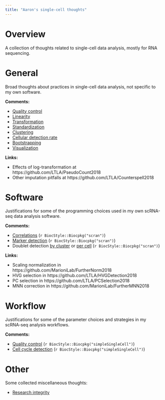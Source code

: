 ```yaml
---
title: "Aaron's single-cell thoughts"
---
```


# Overview

A collection of thoughts related to single-cell data analysis, mostly for RNA sequencing.

# General

Broad thoughts about practices in single-cell data analysis, not specific to my own software.

**Comments:**

- [Quality control](general/quality-control.html)
- [Linearity](general/linearity.html)
- [Transformation](general/transformation.html)
- [Standardization](general/standardization.html)
- [Clustering](general/clustering.html)
- [Cellular detection rate](general/cdr.html)
- [Bootstrapping](general/bootstrapping.html)
- [Visualization](general/visualization.html)

**Links:**

- Effects of log-transformation at https://github.com/LTLA/PseudoCount2018
- Other imputation pitfalls at https://github.com/LTLA/Counterspell2018

# Software 

Justifications for some of the programming choices used in my own scRNA-seq data analysis software.

**Comments:**

- [Correlations](software/correlations/corsim.html) (`r BiocStyle::Biocpkg("scran")`)
- [Marker detection](software/marker_detection/comments.html) (`r BiocStyle::Biocpkg("scran")`)
- Doublet detection [by cluster](software/doublet_detection/bycluster.html) or [per cell](software/doublet_detection/bycell.html) (`r BiocStyle::Biocpkg("scran")`)

**Links:**

- Scaling normalization in https://github.com/MarioniLab/FurtherNorm2018
- HVG selection in https://github.com/LTLA/HVGDetection2018
- PC selection in https://github.com/LTLA/PCSelection2018
- MNN correction in https://github.com/MarioniLab/FurtherMNN2018

# Workflow

Justifications for some of the parameter choices and strategies in my scRNA-seq analysis workflows.

**Comments:**

- [Quality control](software/correlations/qc.html) (`r BiocStyle::Biocpkg("simpleSingleCell")`)
- [Cell cycle detection](software/marker_detection/cycling.html) (`r BiocStyle::Biocpkg("simpleSingleCell")`)

# Other

Some collected miscellaneous thoughts:

- [Research integrity](general/integrity.html)
